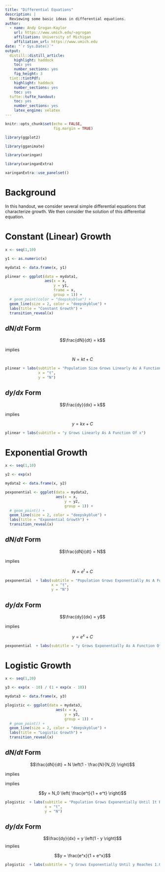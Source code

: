 ```yaml
---
title: "Differential Equations"
description: |
  Reviewing some basic ideas in differential equations.
author:
  - name: Andy Grogan-Kaylor 
    url: https://www.umich.edu/~agrogan
    affiliation: University of Michigan
    affiliation_url: https://www.umich.edu
date: "`r Sys.Date()`"
output:
  distill::distill_article:
    highlight: haddock
    toc: yes
    number_sections: yes
    fig_height: 3
  tint::tintPdf:
    highlight: haddock
    number_sections: yes
    toc: yes
  tufte::tufte_handout:
    toc: yes
    number_sections: yes
    latex_engine: xelatex
---
```


```r

knitr::opts_chunk$set(echo = FALSE,
                      fig.margin = TRUE)

library(ggplot2)

library(gganimate)

library(xaringan)

library(xaringanExtra)

xaringanExtra::use_panelset()


```


# Background

In this handout, we consider several simple differential equations that characterize growth. We then consider the solution of this differential equation.

# Constant (Linear) Growth

```r

x <- seq(1,10)

y1 <- as.numeric(x)

mydata1 <- data.frame(x, y1)

plinear <- ggplot(data = mydata1,
                  aes(x = x,
                      y = y1,
                      frame = x,
                      group = 1)) +
  # geom_point(color = "deepskyblue") +
  geom_line(size = 2, color = "deepskyblue") +
  labs(title = "Constant Growth") +
  transition_reveal(x)

```

::::: {.panelset}

::: {.panel}

## $dN/dt$ Form {.panel-name}

$$\frac{dN}{dt} = k$$ 

implies 

$$N = kt + C$$

```r

plinear + labs(subtitle = "Population Size Grows Linearly As A Function Of Time",
               x = "t", 
               y = "N")

```

:::

::: {.panel}

## $dy/dx$ Form {.panel-name}

$$\frac{dy}{dx} = k$$ 

implies 

$$y = kx + C$$

```r

plinear + labs(subtitle = "y Grows Linearly As A Function Of x")

```

:::

:::::

# Exponential Growth

```r

x <- seq(1,10)

y2 <- exp(x)

mydata2 <- data.frame(x, y2)

pexponential <- ggplot(data = mydata2,
                       aes(x = x,
                           y = y2,
                           group = 1)) +
  # geom_point() +
  geom_line(size = 2, color = "deepskyblue") +
  labs(title = "Exponential Growth") +
  transition_reveal(x)


```

::::: {.panelset}

::: {.panel}

## $dN/dt$ Form {.panel-name}

$$\frac{dN}{dt} = N$$

implies

$$N = e^t + C$$

```r

pexponential  + labs(subtitle = "Population Grows Exponentially As A Function Of Time",
                     x = "t", 
                     y = "N")

```

:::

::: {.panel}

## $dy/dx$ Form {.panel-name}

$$\frac{dy}{dx} = y$$

implies

$$y = e^x + C$$

```r

pexponential  + labs(subtitle = "y Grows Exponentially As A Function Of x")

```

:::

:::::

# Logistic Growth

```r

x <- seq(1,20)

y3 <- exp(x - 10) / (1 + exp(x - 10))

mydata3 <- data.frame(x, y3)

plogistic <- ggplot(data = mydata3,
                       aes(x = x,
                           y = y3,
                           group = 1)) +
  # geom_point() +
  geom_line(size = 2, color = "deepskyblue") +
  labs(title = "Logistic Growth") +
  transition_reveal(x)


```


::::: {.panelset}

::: {.panel}

## $dN/dt$ Form {.panel-name}

$$\frac{dN}{dt} = N \left(1 - \frac{N}{N_0} \right)$$

implies

implies

$$y = N_0 \left( \frac{e^t}{1 + e^t} \right)$$

```r

plogistic  + labs(subtitle = "Population Grows Exponentially Until It Reaches Carrying Capacity",
                  x = "t", 
                  y = "N")

```

:::

::: {.panel}

## $dy/dx$ Form {.panel-name}

$$\frac{dy}{dx} = y \left(1 - y \right)$$
implies

$$y = \frac{e^x}{1 + e^x}$$

```r

plogistic  + labs(subtitle = "y Grows Exponentially Until y Reaches 1.0")

```

:::

:::::


